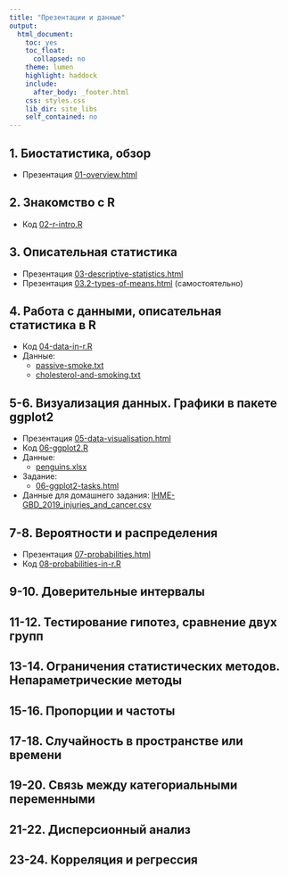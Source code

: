 ```yaml
---
title: "Презентации и данные"
output:
  html_document:
    toc: yes
    toc_float:
      collapsed: no
    theme: lumen
    highlight: haddock
    include:
      after_body: _footer.html
    css: styles.css
    lib_dir: site_libs
    self_contained: no
---
```


## 1. Биостатистика, обзор

- Презентация [01-overview.html](01-overview.html)

## 2. Знакомство с R

- Код [02-r-intro.R](02-r-intro.R)

## 3. Описательная статистика

- Презентация [03-descriptive-statistics.html](03-descriptive-statistics.html)
- Презентация [03.2-types-of-means.html](03.2-types-of-means.html)  (самостоятельно)

## 4. Работа с данными, описательная статистика в R

- Код [04-data-in-r.R](04-data-in-r.R)
- Данные:
    - [passive-smoke.txt](data/passive-smoke.txt)
    - [cholesterol-and-smoking.txt](data/cholesterol-and-smoking.txt)

## 5-6. Визуализация данных. Графики в пакете ggplot2

- Презентация [05-data-visualisation.html](05-data-visualisation.html)
- Код [06-ggplot2.R](06-ggplot2.R)
- Данные:
    - [penguins.xlsx](data/penguins.xlsx)
- Задание:
    - [06-ggplot2-tasks.html](06-ggplot2-tasks.html)
    
- Данные для домашнего задания: [IHME-GBD_2019_injuries_and_cancer.csv](data/IHME-GBD_2019_injuries_and_cancer.csv)


## 7-8. Вероятности и распределения

- Презентация [07-probabilities.html](07-probabilities.html)
<!-- - Презентация [07.2-monty-hall-problem.html](07.2-monty-hall-problem.html) (самостоятельно для развлечения) -->
- Код [08-probabilities-in-r.R](08-probabilities-in-r.R)

## 9-10. Доверительные интервалы

<!-- - Презентация [09-confidence-intervals.html](09-confidence-intervals.html) -->
<!-- - Код [10-confidence-intervals-in-r.R](10-confidence-intervals-in-r.R) -->

## 11-12. Тестирование гипотез, сравнение двух групп

<!-- - Презентация [11-hypothesis-testing.html](11-hypothesis-testing.html) -->
<!-- - Код [12-hypothesis-testing-in-r.R](12-hypothesis-testing-in-r.R) -->

## 13-14. Ограничения статистических методов. Непараметрические методы

<!-- - Презентация [13-assumptions-and-nonparametrics.html](13-assumptions-and-nonparametrics.html) -->
<!-- - Код [14-assumptions-and-nonparametrics-in-r.R](14-assumptions-and-nonparametrics-in-r.R) -->

## 15-16. Пропорции и частоты

<!-- - Презентация [15-proportions-and-frequencies.html](15-proportions-and-frequencies.html) -->
<!-- - Код [16-proportions-and-frequencies-in-r.R](16-proportions-and-frequencies-in-r.R) -->

## 17-18. Случайность в пространстве или времени

<!-- - Презентация [17-randomness-in-space-and-time.html](17-randomness-in-space-and-time.html) -->
<!-- - Код [18-randomness-in-space-and-time-in-r.R](18-randomness-in-space-and-time-in-r.R) -->

## 19-20. Связь между категориальными переменными

<!-- - Презентация [19-assotiation-between-categorical-data.html](19-assotiation-between-categorical-data.html) -->
<!-- - Код [20-assotiation-between-categorical-data-in-r.R](20-assotiation-between-categorical-data-in-r.R) -->

## 21-22. Дисперсионный анализ

<!-- - Презентация [21-anova.html](21-anova.html) -->
<!-- - Код [22-anova-in-r.R](22-anova-in-r.R) -->

## 23-24. Корреляция и регрессия

<!-- - Презентация [23-correlation-and-regression.html](23-correlation-and-regression.html) -->
<!-- - Код [24-correlation-and-regression-in-r.R](24-correlation-and-regression-in-r.R) -->

